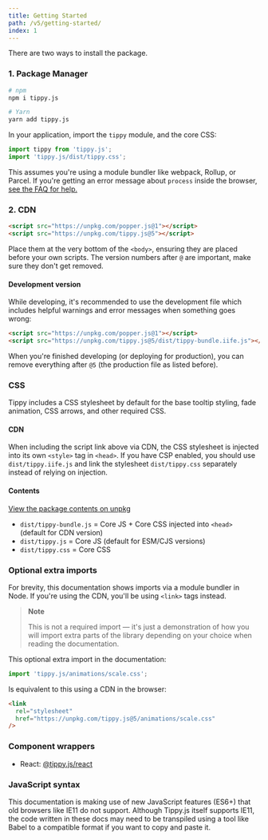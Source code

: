 ---
title: Getting Started
path: /v5/getting-started/
index: 1
---

There are two ways to install the package.

### 1. Package Manager

```bash
# npm
npm i tippy.js

# Yarn
yarn add tippy.js
```

In your application, import the `tippy` module, and the core CSS:

```js
import tippy from 'tippy.js';
import 'tippy.js/dist/tippy.css';
```

This assumes you're using a module bundler like webpack, Rollup, or Parcel. If
you're getting an error message about `process` inside the browser,
[see the FAQ for help.](../faq/#im-getting-uncaught-referenceerror-process-is-not-defined)

### 2. CDN

```html
<script src="https://unpkg.com/popper.js@1"></script>
<script src="https://unpkg.com/tippy.js@5"></script>
```

Place them at the very bottom of the `<body>`, ensuring they are placed before
your own scripts. The version numbers after `@` are important, make sure they
don't get removed.

#### Development version

While developing, it's recommended to use the development file which includes
helpful warnings and error messages when something goes wrong:

```html
<script src="https://unpkg.com/popper.js@1"></script>
<script src="https://unpkg.com/tippy.js@5/dist/tippy-bundle.iife.js"></script>
```

When you're finished developing (or deploying for production), you can remove
everything after `@5` (the production file as listed before).

### CSS

Tippy includes a CSS stylesheet by default for the base tooltip styling, fade
animation, CSS arrows, and other required CSS.

#### CDN

When including the script link above via CDN, the CSS stylesheet is injected
into its own `<style>` tag in `<head>`. If you have CSP enabled, you should use
`dist/tippy.iife.js` and link the stylesheet `dist/tippy.css` separately instead
of relying on injection.

#### Contents

[View the package contents on unpkg](https://unpkg.com/tippy.js@5/)

- `dist/tippy-bundle.js` = Core JS + Core CSS injected into `<head>` (default
  for CDN version)
- `dist/tippy.js` = Core JS (default for ESM/CJS versions)
- `dist/tippy.css` = Core CSS

### Optional extra imports

For brevity, this documentation shows imports via a module bundler in Node. If
you're using the CDN, you'll be using `<link>` tags instead.

> **Note**
>
> This is not a required import — it's just a demonstration of how you will
> import extra parts of the library depending on your choice when reading the
> documentation.

This optional extra import in the documentation:

```js
import 'tippy.js/animations/scale.css';
```

Is equivalent to this using a CDN in the browser:

```html
<link
  rel="stylesheet"
  href="https://unpkg.com/tippy.js@5/animations/scale.css"
/>
```

### Component wrappers

- React: [@tippy.js/react](https://github.com/atomiks/tippy.js-react)

### JavaScript syntax

This documentation is making use of new JavaScript features (ES6+) that old
browsers like IE11 do not support. Although Tippy.js itself supports IE11, the
code written in these docs may need to be transpiled using a tool like Babel to
a compatible format if you want to copy and paste it.
